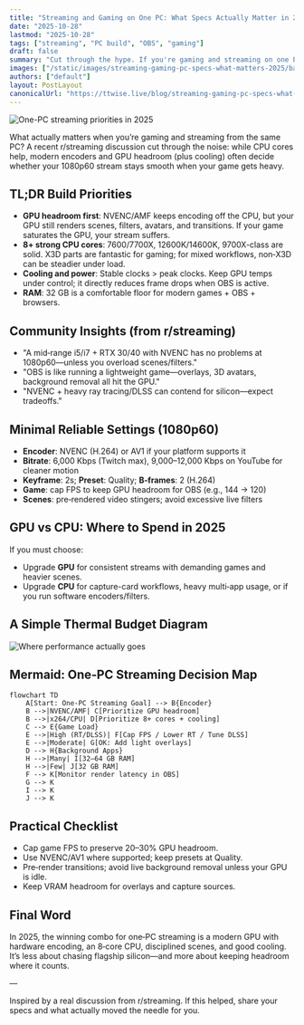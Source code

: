```yaml
---
title: "Streaming and Gaming on One PC: What Specs Actually Matter in 2025?"
date: "2025-10-28"
lastmod: "2025-10-28"
tags: ["streaming", "PC build", "OBS", "gaming"]
draft: false
summary: "Cut through the hype. If you're gaming and streaming on one PC, these are the parts and settings that actually impact smooth gameplay and clean 1080p60 streams. Real insights from the community—no fluff."
images: ["/static/images/streaming-gaming-pc-specs-what-matters-2025/banner.png"]
authors: ["default"]
layout: PostLayout
canonicalUrl: "https://ttwise.live/blog/streaming-gaming-pc-specs-what-matters-2025"
---
```


![One-PC streaming priorities in 2025](/static/images/streaming-gaming-pc-specs-what-matters-2025/banner.png)

What actually matters when you’re gaming and streaming from the same PC? A recent r/streaming discussion cut through the noise: while CPU cores help, modern encoders and GPU headroom (plus cooling) often decide whether your 1080p60 stream stays smooth when your game gets heavy.

## TL;DR Build Priorities

- **GPU headroom first**: NVENC/AMF keeps encoding off the CPU, but your GPU still renders scenes, filters, avatars, and transitions. If your game saturates the GPU, your stream suffers.
- **8+ strong CPU cores**: 7600/7700X, 12600K/14600K, 9700X-class are solid. X3D parts are fantastic for gaming; for mixed workflows, non‑X3D can be steadier under load.
- **Cooling and power**: Stable clocks > peak clocks. Keep GPU temps under control; it directly reduces frame drops when OBS is active.
- **RAM**: 32 GB is a comfortable floor for modern games + OBS + browsers.

## Community Insights (from r/streaming)

- "A mid‑range i5/i7 + RTX 30/40 with NVENC has no problems at 1080p60—unless you overload scenes/filters."
- "OBS is like running a lightweight game—overlays, 3D avatars, background removal all hit the GPU."
- "NVENC + heavy ray tracing/DLSS can contend for silicon—expect tradeoffs."

## Minimal Reliable Settings (1080p60)

- **Encoder**: NVENC (H.264) or AV1 if your platform supports it
- **Bitrate**: 6,000 Kbps (Twitch max), 9,000–12,000 Kbps on YouTube for cleaner motion
- **Keyframe**: 2s; **Preset**: Quality; **B‑frames**: 2 (H.264)
- **Game**: cap FPS to keep GPU headroom for OBS (e.g., 144 → 120)
- **Scenes**: pre‑rendered video stingers; avoid excessive live filters

## GPU vs CPU: Where to Spend in 2025

If you must choose:

- Upgrade **GPU** for consistent streams with demanding games and heavier scenes.
- Upgrade **CPU** for capture-card workflows, heavy multi‑app usage, or if you run software encoders/filters.

## A Simple Thermal Budget Diagram

![Where performance actually goes](/static/images/streaming-gaming-pc-specs-what-matters-2025/thermal-budget.png)

## Mermaid: One‑PC Streaming Decision Map

```mermaid
flowchart TD
    A[Start: One-PC Streaming Goal] --> B{Encoder}
    B -->|NVENC/AMF| C[Prioritize GPU headroom]
    B -->|x264/CPU| D[Prioritize 8+ cores + cooling]
    C --> E{Game Load}
    E -->|High (RT/DLSS)| F[Cap FPS / Lower RT / Tune DLSS]
    E -->|Moderate| G[OK: Add light overlays]
    D --> H{Background Apps}
    H -->|Many| I[32–64 GB RAM]
    H -->|Few| J[32 GB RAM]
    F --> K[Monitor render latency in OBS]
    G --> K
    I --> K
    J --> K
```

## Practical Checklist

- Cap game FPS to preserve 20–30% GPU headroom.
- Use NVENC/AV1 where supported; keep presets at Quality.
- Pre‑render transitions; avoid live background removal unless your GPU is idle.
- Keep VRAM headroom for overlays and capture sources.

## Final Word

In 2025, the winning combo for one‑PC streaming is a modern GPU with hardware encoding, an 8‑core CPU, disciplined scenes, and good cooling. It’s less about chasing flagship silicon—and more about keeping headroom where it counts.

—

Inspired by a real discussion from r/streaming. If this helped, share your specs and what actually moved the needle for you.


